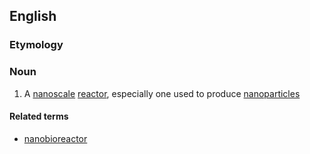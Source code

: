 ==English==

===Etymology===
{{prefix|en|nano|reactor}}

===Noun===
{{en-noun}}

# {{lb|en|chemistry}} A [[nanoscale]] [[reactor]], especially one used to produce [[nanoparticle]]s

====Related terms====
* [[nanobioreactor]]